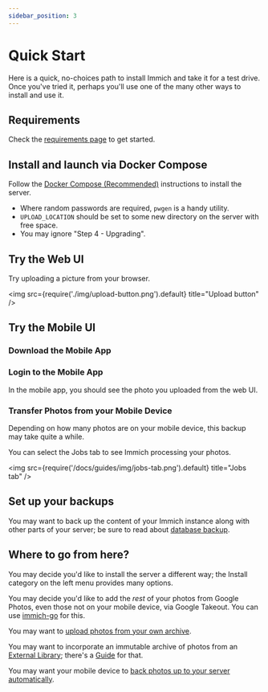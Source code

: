 ```yaml
---
sidebar_position: 3
---
```


# Quick Start

Here is a quick, no-choices path to install Immich and take it for a test drive.
Once you've tried it, perhaps you'll use one of the many other ways
to install and use it.

## Requirements

Check the [requirements page](/docs/install/requirements) to get started.

## Install and launch via Docker Compose

Follow the [Docker Compose (Recommended)](/docs/install/docker-compose) instructions
to install the server.

- Where random passwords are required, `pwgen` is a handy utility.
- `UPLOAD_LOCATION` should be set to some new directory on the server
  with free space.
- You may ignore "Step 4 - Upgrading".

## Try the Web UI


<RegisterAdminUser />

Try uploading a picture from your browser.

<img src={require('./img/upload-button.png').default} title="Upload button" />

## Try the Mobile UI

### Download the Mobile App


<MobileAppDownload />

### Login to the Mobile App


<MobileAppLogin />

In the mobile app, you should see the photo you uploaded from the web UI.

### Transfer Photos from your Mobile Device


<MobileAppBackup />

Depending on how many photos are on your mobile device, this backup may
take quite a while.

You can select the Jobs tab to see Immich processing your photos.

<img src={require('/docs/guides/img/jobs-tab.png').default} title="Jobs tab" />

## Set up your backups

You may want to back up the content of your Immich instance
along with other parts of your server; be sure to read about
[database backup](/docs/administration/backup-and-restore).

## Where to go from here?

You may decide you'd like to install the server a different way;
the Install category on the left menu provides many options.

You may decide you'd like to add the _rest_ of your photos from Google Photos,
even those not on your mobile device, via Google Takeout.
You can use [immich-go](https://github.com/simulot/immich-go) for this.

You may want to
[upload photos from your own archive](/docs/features/command-line-interface).

You may want to incorporate an immutable archive of photos from an
[External Library](/docs/features/libraries#external-libraries);
there's a [Guide](/docs/guides/external-library) for that.

You may want your mobile device to
[back photos up to your server automatically](/docs/features/mobile-app#automatic-backup).
